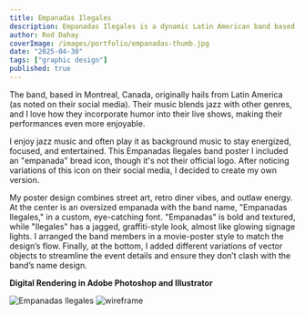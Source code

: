 ```yaml
---
title: Empanadas Ilegales
description: Empanadas Ilegales is a dynamic Latin American band based in Montreal, Canada, known for their energetic fusion of cumbia, punk, ska, and rock.
author: Rod Dahay
coverImage: /images/portfolio/empanadas-thumb.jpg
date: "2025-04-30"
tags: ["graphic design"]
published: true
---
```


The band, based in Montreal, Canada, originally hails from Latin America (as noted on their social media). Their music blends jazz with other genres, and I love how they incorporate humor into their live shows, making their performances even more enjoyable.

I enjoy jazz music and often play it as background music to stay energized, focused, and entertained. This Empanadas Ilegales band poster I included an "empanada" bread icon, though it's not their official logo. After noticing variations of this icon on their social media, I decided to create my own version.

My poster design combines street art, retro diner vibes, and outlaw energy. At the center is an oversized empanada with the band name, "Empanadas Ilegales," in a custom, eye-catching font. "Empanadas" is bold and textured, while "Ilegales" has a jagged, graffiti-style look, almost like glowing signage lights. I arranged the band members in a movie-poster style to match the design’s flow. Finally, at the bottom, I added different variations of vector objects to streamline the event details and ensure they don’t clash with the band’s name design.

**Digital Rendering in Adobe Photoshop and Illustrator**

![Empanadas Ilegales](/images/portfolio/empanadas-poster.jpg)
![wireframe](/images/porfolio/eob-wireframe-home-v2-1.jpg)

